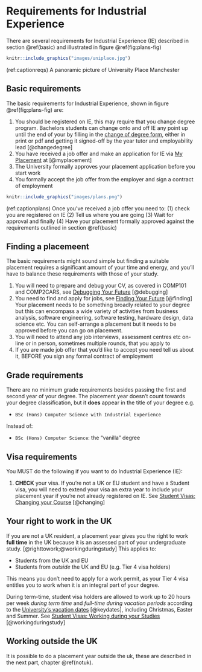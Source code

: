 # Requirements for Industrial Experience {#requirements}

There are several requirements for Industrial Experience (IE) described in section \@ref(basic) and illustrated in figure \@ref(fig:plans-fig)

```r
knitr::include_graphics("images/uniplace.jpg")
```

(ref:captionreqs) A panoramic picture of University Place Manchester


## Basic requirements {#basic}

The basic requirements for Industrial Experience, shown in figure \@ref(fig:plans-fig) are:

1. You should be registered on IE, this may require that you change degree program. Bachelors students can change onto and off IE any point up until the end of your by filling in the [change of degree form](https://studentnet.cs.manchester.ac.uk/ugt/changedegree.php), either in print or pdf and getting it signed-off by the year tutor and employability lead [@changedegree]
1. You have received a job offer and make an application for IE via [My Placement](https://studentmobility.manchester.ac.uk)  at [@myplacement]
1. The University formally approves your placement application before you start work 
1. You formally accept the job offer from the employer and sign a contract of employment

```r
knitr::include_graphics("images/plans.png")
```
(ref:captionplans) Once you've received a job offer you need to: (1) check you are registered on IE (2) Tell us where you are going (3) Wait for approval and finally (4) Have your placement formally approved against the requirements outlined in section \@ref(basic)



## Finding a placemeent {#finding}

The basic requirements might sound simple but finding a suitable placement requires a significant amount of your time and energy, and you'll have to balance these requirements with those of your study.

1. You will need to prepare and debug your CV, as covered in COMP101 and COMP2CARS, see [Debugging Your Future](https://www.cdyf.me/debugging) [@debugging]
1. You need to find and apply for jobs, see [Finding Your Future](https://www.cdyf.me/finding) [@finding] Your placement needs to be something broadly related to your degree but this can encompass a wide variety of activities from business analysis, software engineering, software testing, hardware design, data science etc. You can self-arrange a placement but it needs to be approved before you can go on placement.
1. You will need to attend any job interviews, assessment centres etc on-line or in person, sometimes multiple rounds, that you apply to
1. If you are made job offer that you'd like to accept you need tell us about it, BEFORE you sign any formal contract of employment 

## Grade requirements 
There are no minimum grade requirements besides passing the first and second year of your degree. The placement year doesn’t count towards your degree classification, but it **does** appear in the title of your degree e.g.

* `BSc (Hons) Computer Science with Industrial Experience`

Instead of:

* `BSc (Hons) Computer Science`: the “vanilla” degree

## Visa requirements 

You MUST do the following if you want to do Industrial Experience (IE):

1. **CHECK** your visa. If you’re not a UK or EU student and have a Student visa, you will need to extend your visa an extra year to include your placement year if you’re not already registered on IE. See [Student Visas: Changing your Course](documents.manchester.ac.uk/display.aspx?DocID=37044)  [@changing]


## Your right to work in the UK {#uk}
If you are not a UK resident, a placement year gives you the right to work **full time** in the UK because it is an assessed part of your undergraduate study. [@righttowork;@workingduringstudy] This applies to: 

* Students from the UK and EU
* Students from *outside* the UK and EU (e.g. Tier 4 visa holders)

This means you don’t need to apply for a work permit, as your Tier 4 visa entitles you to work when it is an integral part of your degree.

During term-time, student visa holders are allowed to work up to 20 hours per week *during term time* and *full-time during vacation periods* according to the [University’s vacation dates](https://www.manchester.ac.uk/discover/key-dates) [@keydates], including Christmas, Easter and Summer. See [Student Visas: Working during your Studies](https://www.studentsupport.manchester.ac.uk/immigration-and-visas/working/working-during-your-studies/) [@workingduringstudy]



## Working outside the UK

It is possible to do a placement year outside the uk, these are described in the next part, chapter \@ref(notuk).




